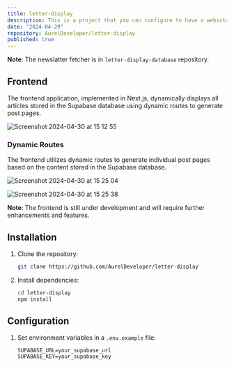 ```yaml
---
title: letter-display
description: This is a project that you can configure to have a website that displays automatically the articles of your newsletter. It use nextjs and supabase.
date: "2024-04-29"
repository: AurelDeveloper/letter-display
published: true
---
```


**Note**: The newslatter fetcher is in `letter-display-database` repository.

## Frontend

The frontend application, implemented in Next.js, dynamically displays all articles stored in the Supabase database using dynamic routes to generate post pages.

![Screenshot 2024-04-30 at 15 12 55](https://github.com/AurelDeveloper/letter-display/assets/150530607/dd287e59-8560-4cdd-b511-01b9bad0e53c)

### Dynamic Routes

The frontend utilizes dynamic routes to generate individual post pages based on the content stored in the Supabase database.

![Screenshot 2024-04-30 at 15 25 04](https://github.com/AurelDeveloper/letter-display/assets/150530607/47fff1d3-ea0c-4132-8775-4ace8ca5062a)

![Screenshot 2024-04-30 at 15 25 38](https://github.com/AurelDeveloper/letter-display/assets/150530607/88abddc7-618a-4966-89c7-bc788f29827a)

**Note**: The frontend is still under development and will require further enhancements and features.

## Installation

1. Clone the repository:

   ```bash
   git clone https://github.com/AurelDeveloper/letter-display
   ```

2. Install dependencies:

   ```bash
   cd letter-display
   npm install
   ```

## Configuration

1. Set environment variables in a `.env.example` file:

   ```plaintext
   SUPABASE_URL=your_supabase_url
   SUPABASE_KEY=your_supabase_key
   ```